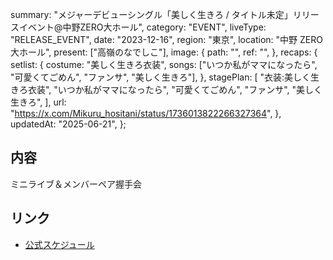   summary:
    "メジャーデビューシングル「美しく生きろ / タイトル未定」リリースイベント@中野ZERO大ホール",
  category: "EVENT",
  liveType: "RELEASE_EVENT",
  date: "2023-12-16",
  region: "東京",
  location: "中野 ZERO 大ホール",
  present: ["高嶺のなでしこ"],
  image: {
    path: "",
    ref: "",
  },
  recaps: {
    setlist: {
      costume: "美しく生きろ衣装",
      songs: ["いつか私がママになったら", "可愛くてごめん", "ファンサ", "美しく生きろ"],
    },
    stagePlan: [
      "衣装:美しく生きろ衣装",
      "いつか私がママになったら",
      "可愛くてごめん",
      "ファンサ",
      "美しく生きろ",
    ],
    url: "https://x.com/Mikuru_hositani/status/1736013822266327364",
  },
  updatedAt: "2025-06-21",
};

## 内容

ミニライブ＆メンバーペア握手会

## リンク

- [公式スケジュール](https://takanenonadeshiko.jp/?p=1586)
